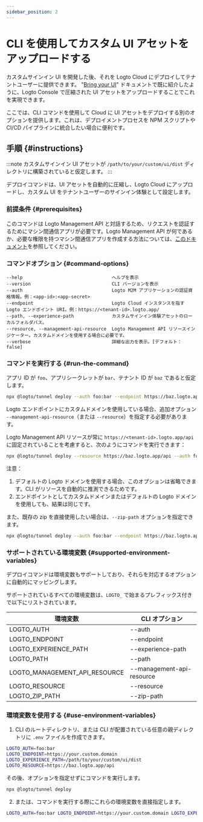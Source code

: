 ```yaml
---
sidebar_position: 2
---
```


# CLI を使用してカスタム UI アセットをアップロードする

カスタムサインイン UI を開発した後、それを Logto Cloud にデプロイしてテナントユーザーに提供できます。 "[Bring your UI](/customization/bring-your-ui/)" ドキュメントで既に紹介したように、Logto Console で圧縮された UI アセットをアップロードすることでこれを実現できます。

ここでは、CLI コマンドを使用して Cloud に UI アセットをデプロイする別のオプションを提供します。これは、デプロイメントプロセスを NPM スクリプトや CI/CD パイプラインに統合したい場合に便利です。

## 手順 \{#instructions}

:::note
カスタムサインイン UI アセットが `/path/to/your/custom/ui/dist` ディレクトリに構築されていると仮定します。
:::

デプロイコマンドは、UI アセットを自動的に圧縮し、Logto Cloud にアップロードし、カスタム UI をテナントユーザーのサインイン体験として設定します。

### 前提条件 \{#prerequisites}

このコマンドは Logto Management API と対話するため、リクエストを認証するためにマシン間通信アプリが必要です。Logto Management API が何であるか、必要な権限を持つマシン間通信アプリを作成する方法については、[このドキュメント](/integrate-logto/interact-with-management-api/)を参照してください。

### コマンドオプション \{#command-options}

```
--help                                 ヘルプを表示
--version                              CLI バージョンを表示
--auth                                 Logto M2M アプリケーションの認証資格情報。例：<app-id>:<app-secret>
--endpoint                             Logto Cloud インスタンスを指す Logto エンドポイント URI。例：https://<tenant-id>.logto.app/
--path, --experience-path              カスタムサインイン体験アセットのローカルフォルダパス。
--resource, --management-api-resource  Logto Management API リソースインジケーター。カスタムドメインを使用する場合に必要です。
--verbose                              詳細な出力を表示。[デフォルト：false]
```

### コマンドを実行する \{#run-the-command}

アプリ ID が `foo`、アプリシークレットが `bar`、テナント ID が `baz` であると仮定します。

```bash
npx @logto/tunnel deploy --auth foo:bar --endpoint https://baz.logto.app --experience-path /path/to/your/custom/ui/dist
```

Logto エンドポイントにカスタムドメインを使用している場合、追加オプション `--management-api-resource`（または `--resource`）を指定する必要があります。

Logto Management API リソースが常に `https://<tenant-id>.logto.app/api` に固定されていることを考慮すると、次のようにコマンドを実行できます：

```bash
npx @logto/tunnel deploy --resource https://baz.logto.app/api --auth foo:bar --endpoint https://your.custom.domain --experience-path /path/to/your/custom/ui/dist
```

注意：

1. デフォルトの Logto ドメインを使用する場合、このオプションは省略できます。CLI がリソースを自動的に推測できるためです。
2. エンドポイントとしてカスタムドメインまたはデフォルトの Logto ドメインを使用しても、結果は同じです。

また、既存の zip を直接使用したい場合は、`--zip-path` オプションを指定できます。

```bash
npx @logto/tunnel deploy --auth foo:bar --endpoint https://baz.logto.app --zip-path /path/to/your/custom/ui/dist.zip
```

### サポートされている環境変数 \{#supported-environment-variables}

デプロイコマンドは環境変数もサポートしており、それらを対応するオプションに自動的にマッピングします。

サポートされているすべての環境変数は、`LOGTO_` で始まるプレフィックス付きで以下にリストされています。

| 環境変数                      | CLI オプション            |
| ----------------------------- | ------------------------- |
| LOGTO_AUTH                    | --auth                    |
| LOGTO_ENDPOINT                | --endpoint                |
| LOGTO_EXPERIENCE_PATH         | --experience-path         |
| LOGTO_PATH                    | --path                    |
| LOGTO_MANAGEMENT_API_RESOURCE | --management-api-resource |
| LOGTO_RESOURCE                | --resource                |
| LOGTO_ZIP_PATH                | --zip-path                |

### 環境変数を使用する \{#use-environment-variables}

1. CLI のルートディレクトリ、または CLI が配置されている任意の親ディレクトリに `.env` ファイルを作成できます。

```bash title=".env"
LOGTO_AUTH=foo:bar
LOGTO_ENDPOINT=https://your.custom.domain
LOGTO_EXPERIENCE_PATH=/path/to/your/custom/ui/dist
LOGTO_RESOURCE=https://baz.logto.app/api
```

その後、オプションを指定せずにコマンドを実行します。

```bash
npx @logto/tunnel deploy
```

2. または、コマンドを実行する際にこれらの環境変数を直接指定します。

```bash
LOGTO_AUTH=foo:bar LOGTO_ENDPOINT=https://your.custom.domain LOGTO_EXPERIENCE_PATH=/path/to/your/custom/ui/dist LOGTO_RESOURCE=https://baz.logto.app/api npx @logto/tunnel deploy
```
